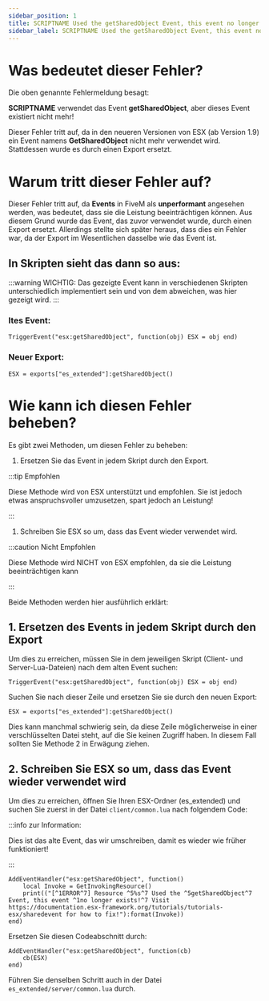 ```yaml
---
sidebar_position: 1
title: SCRIPTNAME Used the getSharedObject Event, this event no longer exists!
sidebar_label: SCRIPTNAME Used the getSharedObject Event, this event no longer exists!
---
```


# Was bedeutet dieser Fehler?

Die oben genannte Fehlermeldung besagt:

**SCRIPTNAME** verwendet das Event **getSharedObject**, aber dieses Event existiert nicht mehr!

Dieser Fehler tritt auf, da in den neueren Versionen von ESX (ab Version 1.9) ein Event namens **GetSharedObject** nicht mehr verwendet wird. Stattdessen wurde es durch einen Export ersetzt.

# Warum tritt dieser Fehler auf?

Dieser Fehler tritt auf, da **Events** in FiveM als **unperformant** angesehen werden, was bedeutet, dass sie die Leistung beeinträchtigen können. Aus diesem Grund wurde das Event, das zuvor verwendet wurde, durch einen Export ersetzt. Allerdings stellte sich später heraus, dass dies ein Fehler war, da der Export im Wesentlichen dasselbe wie das Event ist.

## In Skripten sieht das dann so aus:

:::warning WICHTIG: Das gezeigte Event kann in verschiedenen Skripten unterschiedlich implementiert sein und von dem abweichen, was hier gezeigt wird. :::

### ltes Event:

```
TriggerEvent("esx:getSharedObject", function(obj) ESX = obj end)
```

### Neuer Export:

```
ESX = exports["es_extended"]:getSharedObject()
```

# Wie kann ich diesen Fehler beheben?

Es gibt zwei Methoden, um diesen Fehler zu beheben:

1. Ersetzen Sie das Event in jedem Skript durch den Export.

:::tip Empfohlen

Diese Methode wird von ESX unterstützt und empfohlen. Sie ist jedoch etwas anspruchsvoller umzusetzen, spart jedoch an Leistung!&#x20;

:::

1. Schreiben Sie ESX so um, dass das Event wieder verwendet wird.

:::caution Nicht Empfohlen

Diese Methode wird NICHT von ESX empfohlen, da sie die Leistung beeinträchtigen kann

:::

Beide Methoden werden hier ausführlich erklärt:

## 1. Ersetzen des Events in jedem Skript durch den Export

Um dies zu erreichen, müssen Sie in dem jeweiligen Skript (Client- und Server-Lua-Dateien) nach dem alten Event suchen:

```
TriggerEvent("esx:getSharedObject", function(obj) ESX = obj end)
```

Suchen Sie nach dieser Zeile und ersetzen Sie sie durch den neuen Export:

```
ESX = exports["es_extended"]:getSharedObject()
```

Dies kann manchmal schwierig sein, da diese Zeile möglicherweise in einer verschlüsselten Datei steht, auf die Sie keinen Zugriff haben. In diesem Fall sollten Sie Methode 2 in Erwägung ziehen.

## 2. Schreiben Sie ESX so um, dass das Event wieder verwendet wird

Um dies zu erreichen, öffnen Sie Ihren ESX-Ordner (es_extended) und suchen Sie zuerst in der Datei `client/common.lua` nach folgendem Code:

:::info zur Information:

Dies ist das alte Event, das wir umschreiben, damit es wieder wie früher funktioniert!

:::

```
AddEventHandler("esx:getSharedObject", function()
	local Invoke = GetInvokingResource()
	print(("[^1ERROR^7] Resource ^5%s^7 Used the ^5getSharedObject^7 Event, this event ^1no longer exists!^7 Visit https://documentation.esx-framework.org/tutorials/tutorials-esx/sharedevent for how to fix!"):format(Invoke))
end)
```

Ersetzen Sie diesen Codeabschnitt durch:

```
AddEventHandler("esx:getSharedObject", function(cb)
	cb(ESX)
end)
```

Führen Sie denselben Schritt auch in der Datei `es_extended/server/common.lua` durch.
